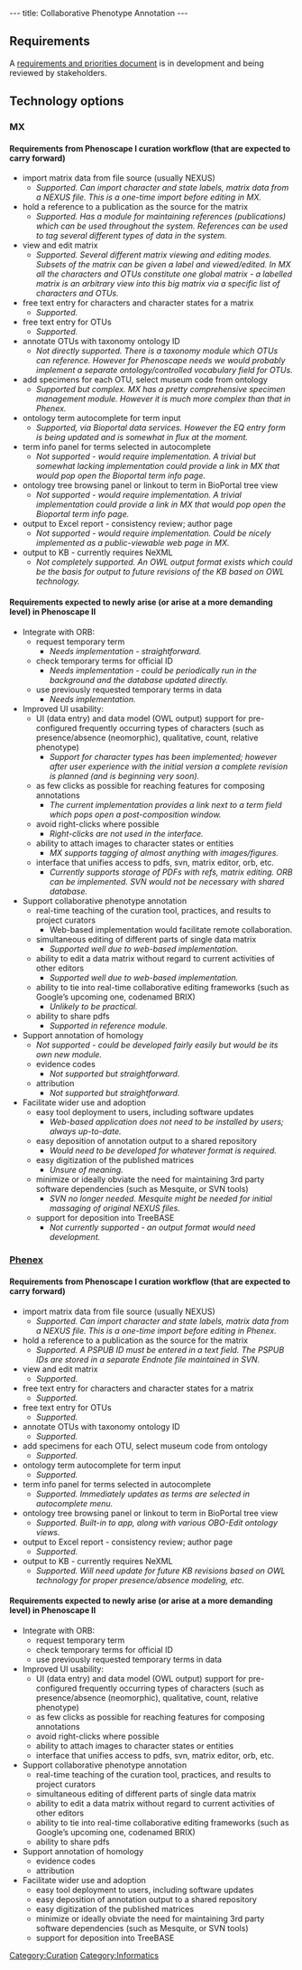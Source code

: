 ---
title: Collaborative Phenotype Annotation
---

== Requirements ==

A [https://docs.google.com/document/pub?id=196B6ggDem43q_RXuONK6s1_ziT-At8m_Jz1nVLJdHEc requirements and priorities document] is in development and being reviewed by stakeholders.

== Technology options ==

=== MX ===
====Requirements from Phenoscape I curation workflow (that are expected to carry forward)====
* import matrix data from file source (usually NEXUS)
** ''Supported. Can import character and state labels, matrix data from a NEXUS file. This is a one-time import before editing in MX.''
* hold a reference to a publication as the source for the matrix
** ''Supported. Has a module for maintaining references (publications) which can be used throughout the system. References can be used to tag several different types of data in the system.''
* view and edit matrix
** ''Supported. Several different matrix viewing and editing modes. Subsets of the matrix can be given a label and viewed/edited. In MX all the characters and OTUs constitute one global matrix - a labelled matrix is an arbitrary view into this big matrix via a specific list of characters and OTUs.''
* free text entry for characters and character states for a matrix
** ''Supported.''
* free text entry for OTUs
** ''Supported.''
* annotate OTUs with taxonomy ontology ID
** ''Not directly supported. There is a taxonomy module which OTUs can reference. However for Phenoscape needs we would probably implement a separate ontology/controlled vocabulary field for OTUs.''
* add specimens for each OTU, select museum code from ontology
** ''Supported but complex. MX has a pretty comprehensive specimen management module. However it is much more complex than that in Phenex.''
* ontology term autocomplete for term input
** ''Supported, via Bioportal data services. However the EQ entry form is being updated and is somewhat in flux at the moment.''
* term info panel for terms selected in autocomplete
** ''Not supported - would require implementation. A trivial but somewhat lacking implementation could provide a link in MX that would pop open the Bioportal term info page.''
* ontology tree browsing panel or linkout to term in BioPortal tree view
** ''Not supported - would require implementation. A trivial implementation could provide a link in MX that would pop open the Bioportal term info page.''
* output to Excel report - consistency review; author page
** ''Not supported - would require implementation. Could be nicely implemented as a public-viewable web page in MX.''
* output to KB - currently requires NeXML
** ''Not completely supported. An OWL output format exists which could be the basis for output to future revisions of the KB based on OWL technology.''

====Requirements expected to newly arise (or arise at a more demanding level) in Phenoscape II====
* Integrate with ORB:
** request temporary term
*** ''Needs implementation - straightforward.''
** check temporary terms for official ID
*** ''Needs implementation - could be periodically run in the background and the database updated directly.''
** use previously requested temporary terms in data
*** ''Needs implementation.''
* Improved UI usability:
** UI (data entry) and data model (OWL output) support for pre-configured frequently occurring types of characters (such as presence/absence (neomorphic), qualitative, count, relative phenotype)
*** ''Support for character types has been implemented; however after user experience with the initial version a complete revision is planned (and is beginning very soon).''
** as few clicks as possible for reaching features for composing annotations
*** ''The current implementation provides a link next to a term field which pops open a post-composition window.''
** avoid right-clicks where possible
*** ''Right-clicks are not used in the interface.''
** ability to attach images to character states or entities
*** ''MX supports tagging of almost anything with images/figures.''
** interface that unifies access to pdfs, svn, matrix editor, orb, etc.
*** ''Currently supports storage of PDFs with refs, matrix editing. ORB can be implemented. SVN would not be necessary with shared database.''
* Support collaborative phenotype annotation
** real-time teaching of the curation tool, practices, and results to project curators
*** Web-based implementation would facilitate remote collaboration.
** simultaneous editing of different parts of single data matrix
*** ''Supported well due to web-based implementation.''
** ability to edit a data matrix without regard to current activities of other editors
*** ''Supported well due to web-based implementation.''
** ability to tie into real-time collaborative editing frameworks (such as Google’s upcoming one, codenamed BRIX)
*** ''Unlikely to be practical.''
** ability to share pdfs
*** ''Supported in reference module.''
* Support annotation of homology
** ''Not supported - could be developed fairly easily but would be its own new module.''
** evidence codes
*** ''Not supported but straightforward.''
** attribution
*** ''Not supported but straightforward.''
* Facilitate wider use and adoption
** easy tool deployment to users, including software updates
*** ''Web-based application does not need to be installed by users; always up-to-date.''
** easy deposition of annotation output to a shared repository
*** ''Would need to be developed for whatever format is required.''
** easy digitization of the published matrices
*** ''Unsure of meaning.''
** minimize or ideally obviate the need for maintaining 3rd party software dependencies (such as Mesquite, or SVN tools)
*** ''SVN no longer needed. Mesquite might be needed for initial massaging of original NEXUS files.''
** support for deposition into TreeBASE
*** ''Not currently supported - an output format would need development.''

=== [[Phenex]] ===
====Requirements from Phenoscape I curation workflow (that are expected to carry forward)====
* import matrix data from file source (usually NEXUS)
** ''Supported. Can import character and state labels, matrix data from a NEXUS file. This is a one-time import before editing in Phenex.''
* hold a reference to a publication as the source for the matrix
** ''Supported. A PSPUB ID must be entered in a text field. The PSPUB IDs are stored in a separate Endnote file maintained in SVN.''
* view and edit matrix
** ''Supported.''
* free text entry for characters and character states for a matrix
** ''Supported.''
* free text entry for OTUs
** ''Supported.''
* annotate OTUs with taxonomy ontology ID
** ''Supported.''
* add specimens for each OTU, select museum code from ontology
** ''Supported.''
* ontology term autocomplete for term input
** ''Supported.''
* term info panel for terms selected in autocomplete
** ''Supported. Immediately updates as terms are selected in autocomplete menu.''
* ontology tree browsing panel or linkout to term in BioPortal tree view
** ''Supported. Built-in to app, along with various OBO-Edit ontology views.''
* output to Excel report - consistency review; author page
** ''Supported.''
* output to KB - currently requires NeXML
** ''Supported. Will need update for future KB revisions based on OWL technology for proper presence/absence modeling, etc.''

====Requirements expected to newly arise (or arise at a more demanding level) in Phenoscape II====
* Integrate with ORB:
** request temporary term
** check temporary terms for official ID
** use previously requested temporary terms in data
* Improved UI usability:
** UI (data entry) and data model (OWL output) support for pre-configured frequently occurring types of characters (such as presence/absence (neomorphic), qualitative, count, relative phenotype)
** as few clicks as possible for reaching features for composing annotations
** avoid right-clicks where possible
** ability to attach images to character states or entities
** interface that unifies access to pdfs, svn, matrix editor, orb, etc.
* Support collaborative phenotype annotation
** real-time teaching of the curation tool, practices, and results to project curators
** simultaneous editing of different parts of single data matrix
** ability to edit a data matrix without regard to current activities of other editors
** ability to tie into real-time collaborative editing frameworks (such as Google’s upcoming one, codenamed BRIX)
** ability to share pdfs
* Support annotation of homology
** evidence codes
** attribution
* Facilitate wider use and adoption
** easy tool deployment to users, including software updates
** easy deposition of annotation output to a shared repository
** easy digitization of the published matrices
** minimize or ideally obviate the need for maintaining 3rd party software dependencies (such as Mesquite, or SVN tools)
** support for deposition into TreeBASE

[[Category:Curation]]
[[Category:Informatics]]